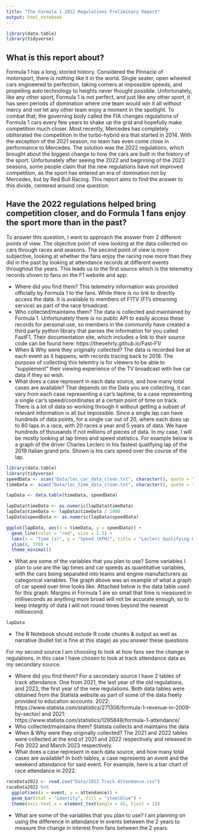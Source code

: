 ```yaml
---
title: "The Formula 1 2022 Regulations Preliminary Report"
output: html_notebook
---
```


```r
library(data.table)
library(tidyverse)
```
## What is this report about?

Formula 1 has a long, storied history. Considered the Pinnacle of motorsport, there is nothing like it in the world. Single seater, open wheeled cars engineered to perfection, taking corners at impossible speeds, and propelling auto technology to heights never thought possible. Unfortunately, like any other sport, Formula 1 is not perfect, and just like any other sport, it has seen periods of domination where one team would win it all without mercy and not let any other team enjoy a moment in the spotlight. To combat that, the governing body called the FIA changes regulations of Formula 1 cars every few years to shake up the grid and hopefully make competition much closer. Most recently, Mercedes has completely obliterated the competition in the turbo-hybrid era that started in 2014. With the exception of the 2021 season, no team has even come close in performance to Mercedes. The solution was the 2022 regulations, which brought about the biggest change to how the cars are built in the history of the sport. Unfortunately after seeing the 2022 and beginning of the 2023 seasons, some people claim that the new regulations have not improved competition, as the sport has entered an era of domination not by Mercedes, but by Red Bull Racing. This report aims to find the answer to this divide, centered around one question:

## Have the 2022 regulations helped bring competition closer, and do Formula 1 fans enjoy the sport more than in the past?

To answer this question, I want to approach the answer from 2 different points of view. The objective point of view looking at the data collected on cars through races and seasons. The second point of view is more subjective, looking at whether the fans enjoy the racing now more than they did in the past by looking at attendance records at different events throughout the years.
This leads us to the first source which is the telemetry records shown to fans on the F1 website and app:


+    Where did you find them? This telemetry information was provided officially by Formula 1 to the fans. While there is no link to directly access the data. It is available to members of F1TV (F1's streaming service) as part of the race broadcast.
+    Who collected/maintains them? The data is collected and maintained by Formula 1. Unfortunately there is no public API to easily access these records for personal use, so members in the community have created a third party python library that parses the information for you called FastF1. Their documentation site, which includes a link to their source code can be found here: https://theoehrly.github.io/Fast-F1/ 
+    When & Why were they originally collected? The data is recorded live at each event as it happens, with records tracing back to 2018. The purpose of collecting this telemtry is for viewers to be able to "supplement" their viewing experience of the TV broadcast with live car data if they so wish.
+    What does a case represent in each data source, and how many total cases are available? That depends on the Data you are collecting, it can vary from each case representing a car's laptime, to a case representing a single car's speed/coordinates at a certain point of time on track. There is a lot of data so working through it without getting a subset of relevant information is all but impossible. Since a single lap can have hundreds of data points, for a single car out of 20, where each does up to 80 laps in a race, with 20 races a year and 5 years of data. We have hundreds of thousands if not millions of pieces of data. In my case, I will be mostly looking at lap times and speed statistics. For example below is a graph of the driver Charles Leclerc in his fastest qualifying lap of the 2019 Italian grand prix. Shown is his cars speed over the course of the lap.
```r
library(data.table)
library(tidyverse)
speedData <- scan("Data/lec_car_data_clean.txt", character(), quote = "")
timeData <- scan("Data/lec_time_data_clean.txt", character(), quote = "")

lapData <- data.table(timeData, speedData)

lapData$timeData <- as.numeric(lapData$timeData)
lapData$timeData <- lapData$timeData / 1000
lapData$speedData <- as.numeric(lapData$speedData)

ggplot(lapData, aes(x = timeData, y = speedData)) +
  geom_line(color = "red", size = 1.5) +
  labs(x = "Time (s)", y = "Speed (KPH)", title = "Leclerc Qualifying Lap Speed") +
  ylim(0, 370) +
  theme_minimal()

```
+    What are some of the variables that you plan to use? Some variables I plan to use are the lap times and car speeds as quantitative variables, with the cars being separated into teams and engine manufacturers as categorical variables. The graph above was an example of what a graph of car speed over time looks like. Attached below is the data table used for this graph. Margins in Formula 1 are so small that time is measured in milliseconds as anything more broad will not be accurate enough, so to keep integrity of data I will not round times beyond the nearest millisecond.
```r
lapData
```
+    The R Notebook should include R code chunks & output as well as narrative (bullet list is fine at this stage) as you answer these questions

For my second source I am choosing to look at how fans see the change in regulations, in this case I have chosen to look at track attendance data as my secondary source.

+   Where did you find them? For a secondary source I have 2 tables of track attendance. One from 2021, the last year of the old regulations, and 2022, the first year of the new regulations. Both data tables were obtained from the Statista website as part of some of the data freely provided to education accounts. 2022: https://www.statista.com/statistics/271306/formula-1-revenue-in-2009-by-sector/ and 2021: https://www.statista.com/statistics/1295848/formula-1-attendance/ 
+   Who collected/maintains them? Statista collects and maintains the data
+   When & Why were they originally collected? The 2021 and 2022 tables were collected at the end of 2021 and 2022 respectively and released in Feb 2022 and March 2023 respectively.
+   What does a case represent in each data source, and how many total cases are available? In both tables, a case represents an event and the weekend attendance for said event. For example, here is a bar chart of race attendance in 2022.
```r
raceData2022 <- read.csv("Data/2022 Track Attendance.csv")
raceData2022 %>%
  ggplot(aes(x = event, y = attendance)) +
  geom_bar(stat = "identity", fill = "steelblue") +
  theme(axis.text.x = element_text(angle = 45, hjust = 1))
```
+   What are some of the variables that you plan to use? I am planning on using the difference in attendance in events between the 2 years to measure the change in interest from fans between the 2 years.